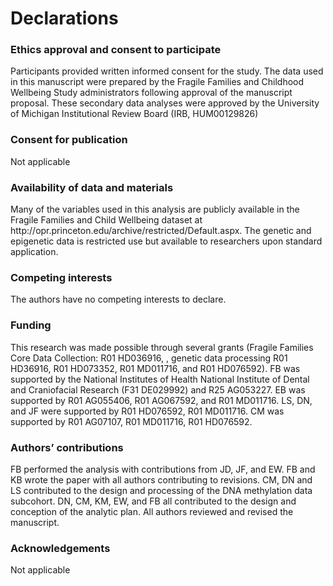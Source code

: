 # Declarations

### Ethics approval and consent to participate

Participants provided written informed consent for the study. The data used in this manuscript were prepared by the Fragile Families and Childhood Wellbeing Study administrators following approval of the manuscript proposal. These secondary data analyses were approved by the University of Michigan Institutional Review Board (IRB, HUM00129826) 

### Consent for publication

Not applicable

### Availability of data and materials

Many of the variables used in this analysis are publicly available in the Fragile Families and Child Wellbeing dataset at http://opr.princeton.edu/archive/restricted/Default.aspx. The genetic and epigenetic data is restricted use but available to researchers upon standard application. 

### Competing interests

The authors have no competing interests to declare.

### Funding

This research was made possible through several grants (Fragile Families Core Data Collection: R01 HD036916, , genetic data processing R01 HD36916, R01 HD073352, R01 MD011716, and R01 HD076592). FB was supported by the National Institutes of Health National Institute of Dental and Craniofacial Research (F31 DE029992) and R25 AG053227. EB was supported by R01 AG055406, R01 AG067592, and R01 MD011716. LS, DN, and JF were supported by R01 HD076592, R01 MD011716. CM was supported by R01 AG07107, R01 MD011716, R01 HD076592.

### Authors' contributions

FB performed the analysis with contributions from JD, JF, and EW. FB and KB wrote the paper with all authors contributing to revisions. CM, DN and LS contributed to the design and processing of the DNA methylation data subcohort. DN, CM, KM, EW, and FB all contributed to the design and conception of the analytic plan.  All authors reviewed and revised the manuscript.

### Acknowledgements

Not applicable 
